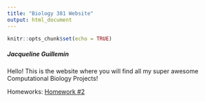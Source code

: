 ```yaml
---
title: "Biology 381 Website"
output: html_document
---
```


```r
knitr::opts_chunk$set(echo = TRUE)
```

##### Jacqueline Guillemin
Hello! This is the website where you will find all my super awesome Computational Biology Projects!


Homeworks:
[Homework #2](GuilleminBio381/Homework_02.html)

